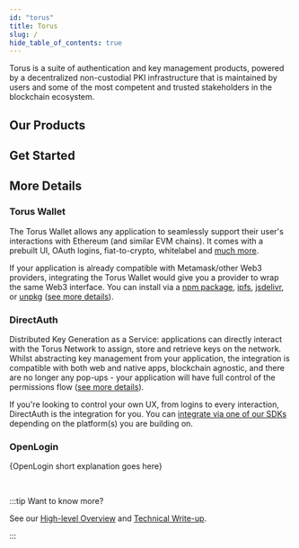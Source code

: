 ```yaml
---
id: "torus"
title: Torus
slug: /
hide_table_of_contents: true
---
```



Torus is a suite of authentication and key management products, powered by a
decentralized non-custodial PKI infrastructure that is maintained by users and
some of the most competent and trusted stakeholders in the blockchain ecosystem.

## Our Products

<ProductStack />

## Get Started

<ProductsGetStarted />

## More Details

### Torus Wallet

The Torus Wallet allows any application to seamlessly support their user's
interactions with Ethereum (and similar EVM chains). It comes with a prebuilt
UI, OAuth logins, fiat-to-crypto, whitelabel and
[much more](torus-wallet/features/list-of-features).

If your application is already compatible with Metamask/other Web3 providers,
integrating the Torus Wallet would give you a provider to wrap the same Web3
interface. You can install via a
[npm package](https://www.npmjs.com/package/@toruslabs/torus-embed),
[ipfs](torus-wallet/quick-start.mdx#ipfs),
[jsdelivr](https://cdn.jsdelivr.net/npm/@toruslabs/torus-embed), or
[unpkg](https://unpkg.com/@toruslabs/torus-embed)
([see more details](torus-wallet/quick-start)).

### DirectAuth

Distributed Key Generation as a Service: applications can directly interact with
the Torus Network to assign, store and retrieve keys on the network. Whilst
abstracting key management from your application, the integration is compatible
with both web and native apps, blockchain agnostic, and there are no longer any
pop-ups - your application will have full control of the permissions flow
([see more details](direct-auth/what-is-directauth)).

If you're looking to control your own UX, from logins to every interaction,
DirectAuth is the integration for you. You can
[integrate via one of our SDKs](direct-auth/integrating-directauth/README)
depending on the platform(s) you are building on.

### OpenLogin

{OpenLogin short explanation goes here}

<br />

:::tip Want to know more?

See our
[High-level Overview](https://medium.com/toruslabs/what-distributed-key-generation-is-866adc79620)
and [Technical Write-up](how-torus-works/system-architecture).

:::
